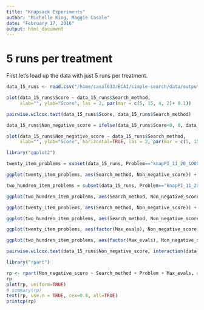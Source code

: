 ```yaml
---
title: "Knapsack Experiments"
author: "Michelle King, Maggie Casale"
date: "February 17, 2016"
output: html_document
---
```


# 5 runs per treatment

First let's load up the data with just 5 runs per treatment.

```r
data_15_runs <- read.csv("/home/casal033/ECAI/simple-search/data/output30run10000tries.txt", sep="",header=TRUE)

```


```r
plot(data_15_runs$Score ~ data_15_runs$Search_method,
     xlab="", ylab="Score", las = 2, par(mar = c(5, 15, 4, 2)+ 0.1))
```

```r
pairwise.wilcox.test(data_15_runs$Score, data_15_runs$Search_method)
```

```r
data_15_runs$Non_negative_score = ifelse(data_15_runs$Score<0, 0, data_15_runs$Score)

plot(data_15_runs$Non_negative_score ~ data_15_runs$Search_method,
     xlab="", ylab="Score", horizontal=TRUE, las = 2, par(mar = c(5, 15, 4, 2)+ 0.1))
```

```r
library("ggplot2")
```


```r
twenty_item_problems = subset(data_15_runs, Problem=="knapPI_11_20_1000_4" | Problem=="knapPI_13_20_1000_4" | Problem=="knapPI_16_20_1000_4")

ggplot(twenty_item_problems, aes(Search_method, Non_negative_score)) + geom_boxplot() + facet_grid(. ~ Problem)+ theme_bw(base_size = 8, base_family = "Helvetica")

two_hundren_item_problems = subset(data_15_runs, Problem=="knapPI_11_200_1000_4" | Problem=="knapPI_13_200_1000_4" | Problem=="knapPI_16_200_1000_4")

ggplot(two_hundren_item_problems, aes(Search_method, Non_negative_score)) + geom_boxplot() + facet_grid(. ~ Problem)+ theme_bw(base_size = 8, base_family = "Helvetica")
```

```r
ggplot(twenty_item_problems, aes(Search_method, Non_negative_score)) + geom_boxplot() + facet_grid(. ~ Max_evals)

ggplot(two_hundren_item_problems, aes(Search_method, Non_negative_score)) + geom_boxplot() + facet_grid(. ~ Max_evals)
```

```r
ggplot(twenty_item_problems, aes(factor(Max_evals), Non_negative_score)) + geom_boxplot() + facet_grid(Problem ~ Search_method)

ggplot(two_hundren_item_problems, aes(factor(Max_evals), Non_negative_score)) + geom_boxplot() + facet_grid(Problem ~ Search_method)
```

```r
pairwise.wilcox.test(data_15_runs$Non_negative_score, interaction(data_15_runs$Search_method, data_15_runs$Problem, data_15_runs$Max_evals))
```

```r
library("rpart")

rp <- rpart(Non_negative_score ~ Search_method + Problem + Max_evals, data=data_15_runs)
rp
plot(rp, uniform=TRUE)
# summary(rp)
text(rp, use.n = TRUE, cex=0.8, all=TRUE)
printcp(rp)
```
